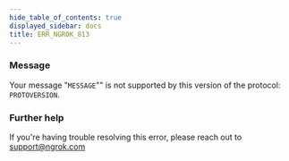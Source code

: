 ```yaml
---
hide_table_of_contents: true
displayed_sidebar: docs
title: ERR_NGROK_813
---
```




### Message

Your message "`MESSAGE`"" is not supported by this version of the protocol: `PROTOVERSION`.

<ErrorDetails error="err_ngrok_813" />

### Further help

If you're having trouble resolving this error, please reach out to [support@ngrok.com](mailto:support@ngrok.com?subject=Help%20with%20ERR_NGROK_813)
